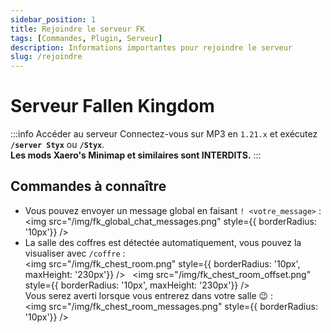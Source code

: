 ```yaml
---
sidebar_position: 1
title: Rejoindre le serveur FK
tags: [Commandes, Plugin, Serveur]
description: Informations importantes pour rejoindre le serveur
slug: /rejoindre
---
```


# Serveur Fallen Kingdom

:::info Accéder au serveur
Connectez-vous sur MP3 en `1.21.x` et exécutez **`/server Styx`** ou **`/Styx`**.<br/>
**Les mods Xaero's Minimap et similaires sont INTERDITS.**
:::

## Commandes à connaître

* Vous pouvez envoyer un message global en faisant `! <votre_message>` :<br/>
  <img src="/img/fk_global_chat_messages.png" style={{ borderRadius: '10px'}} />
* La salle des coffres est détectée automatiquement, vous pouvez la visualiser avec `/coffre` :<br/>
  <img src="/img/fk_chest_room.png" style={{ borderRadius: '10px', maxHeight: '230px'}} /> &nbsp; <img src="/img/fk_chest_room_offset.png" style={{ borderRadius: '10px', maxHeight: '230px'}} /><br/>
  Vous serez averti lorsque vous entrerez dans votre salle 😉 :<br/>
  <img src="/img/fk_chest_room_messages.png" style={{ borderRadius: '10px'}} />

